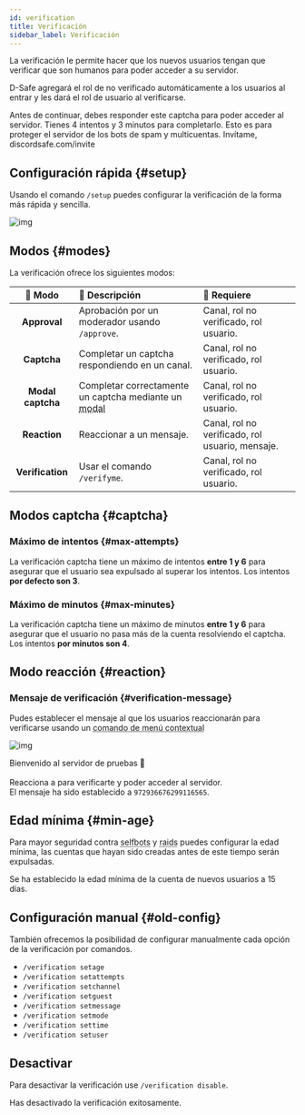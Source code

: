 ```yaml
---
id: verification
title: Verificación
sidebar_label: Verificación
---
```


La verificación le permite hacer que los nuevos usuarios tengan que verificar que son humanos para poder acceder a su servidor.

D-Safe agregará el rol de no verificado automáticamente a los usuarios al entrar y les dará el rol de usuario al verificarse.

<DiscordMessages>
  <discord-message profile="bot">
  <discord-embed slot="embeds" embed-title="Bienvenid@ a Servidor" color="#5865f2" image="https://media.discordapp.net/attachments/750703042386591744/751400793248366592/captcha.png" thumbnail="https://i.imgur.com/Xf4UpdU.png">
  <discord-embed-description slot="description">Antes de continuar, debes responder este <discord-bold>captcha</discord-bold> para poder acceder al servidor. Tienes <discord-bold>4 intentos</discord-bold> y <discord-bold>3 minutos</discord-bold> para completarlo.</discord-embed-description>
  <discord-embed-fields slot="fields">
    <discord-embed-field field-title="¿Por qué?" inline inline-index="1">Esto es para proteger el servidor de los bots de spam y multicuentas.</discord-embed-field>
  </discord-embed-fields>
  <discord-embed-footer slot="footer">Invítame, discordsafe.com/invite</discord-embed-footer>
  </discord-embed>
  </discord-message>
</DiscordMessages>

## Configuración rápida {#setup}

Usando el comando `/setup` puedes configurar la verificación de la forma más rápida y sencilla.

![img](https://i.imgur.com/syANLrK.gif)


## Modos {#modes}

La verificación ofrece los siguientes modos:

| 🔧 Modo           | 📣 Descripción                                                                  | 📑 Requiere                                       |
| :---------------: | :------------------------------------------------------------------------------ | :------------------------------------------------ |
| **Approval**      | Aprobación por un moderador usando `/approve`.                                  | Canal, rol no verificado, rol usuario.            |
| **Captcha**       | Completar un captcha respondiendo en un canal.                                  | Canal, rol no verificado, rol usuario.            |
| **Modal captcha** | Completar correctamente un captcha mediante un <abbr title="Ventana en la interfaz de un programa">modal</abbr> | Canal, rol no verificado, rol usuario.            |
| **Reaction**      | Reaccionar a un mensaje.                                                        | Canal, rol no verificado, rol usuario, mensaje.   |
| **Verification**  | Usar el comando `/verifyme`.                                                    | Canal, rol no verificado, rol usuario.            |

## Modos captcha {#captcha}

### Máximo de intentos {#max-attempts}

La verificación captcha tiene un máximo de intentos **entre 1 y 6** para asegurar que el usuario sea expulsado al superar los intentos.
Los intentos **por defecto son 3**.

### Máximo de minutos {#max-minutes}
La verificación captcha tiene un máximo de minutos **entre 1 y 6** para asegurar que el usuario no pasa más de la cuenta resolviendo el captcha.
Los intentos **por minutos son 4**.

## Modo reacción {#reaction}

### Mensaje de verificación {#verification-message}

Pudes establecer el mensaje al que los usuarios reaccionarán para verificarse usando un <abbr title="Los comandos de menú contextual son los comandos que se ejecutan haciendo Click Derecho (o mantener pulsado en móviles) > Aplicaciones sobre un mensaje o un usuario">comando de menú contextual</abbr>

![img](https://i.imgur.com/hzaPaV1.gif)

<DiscordMessages>
  <discord-message profile="bot">
      Bienvenido al servidor de pruebas 👋<br></br>
      Reacciona a <discord-custom-emoji url="/svg/emojis/white_check_mark.svg" name="✅" embed-emoji></discord-custom-emoji> para verificarte y poder acceder al servidor.
  <discord-reactions slot="reactions">
    <discord-reaction emoji="/svg/emojis/white_check_mark.svg" name="✅" count="2" reacted interactive/>
  </discord-reactions>
  </discord-message>
</DiscordMessages>

<br/>

<DiscordMessages>
  <discord-message profile="bot">
    <discord-command slot="reply" profile="user" command="Set verification message">
    </discord-command>
      <discord-custom-emoji name="checknew"></discord-custom-emoji> El mensaje ha sido establecido a <code>972936676299116565</code>.
  </discord-message>
</DiscordMessages>


## Edad mínima {#min-age}

Para mayor seguridad contra <abbr title="Cuentas de usuario usadas como bots usando herramientas o código, esto incumple los términos de Discord">selfbots</abbr> y <abbr title="Un raid es un ataque coordinado de una gran cantidad de usuarios con la intención de dañar el servidor">raids</abbr> puedes configurar la edad mínima, las cuentas que hayan sido creadas antes de este tiempo serán expulsadas.

<DiscordMessages>
  <discord-message profile="bot">
    <discord-command slot="reply" profile="user" command="/verification minage set">
    </discord-command>
      <discord-custom-emoji name="checknew"></discord-custom-emoji> Se ha establecido la edad mínima de la cuenta de nuevos usuarios a <discord-bold>15 días</discord-bold>.
  </discord-message>
</DiscordMessages>

## Configuración manual {#old-config}

También ofrecemos la posibilidad de configurar manualmente cada opción de la verificación por comandos.


* `/verification setage`
* `/verification setattempts`
* `/verification setchannel`
* `/verification setguest`
* `/verification setmessage`
* `/verification setmode`
* `/verification settime`
* `/verification setuser`


## Desactivar

Para desactivar la verificación use `/verification disable`.

<DiscordMessages>
  <discord-message profile="bot">
    <discord-command slot="reply" profile="user" command="/verification disable">
    </discord-command>
      <discord-custom-emoji name="checknew"></discord-custom-emoji> Has desactivado la verificación exitosamente.
  </discord-message>
</DiscordMessages>
